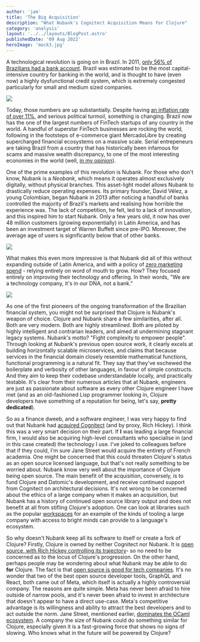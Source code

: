 ```yaml
---
author: 'jam'
title: 'The Big Acquisition'
description: "What Nubank's Cognitect Acquisition Means for Clojure"
category: 'analysis'
layout: '../../layouts/BlogPost.astro'
publishedDate: '09 Aug 2022'
heroImage: 'mock3.jpg'
---
```



A technological revolution is going on in Brazil. In 2011, [only 56% of
Brazilians had a bank
account](https://www.statista.com/statistics/898974/population-bank-account-type-brazil/).
Brazil was estimated to be the most capital-intensive country for
banking in the world, and is thought to have (even now) a highly
dysfunctional credit system, which is extremely congested particularly
for small and medium sized companies.


<Image src={nu} />

Today, those numbers are up substantially. Despite having [an inflation
rate of over 11%](https://tradingeconomics.com/brazil/inflation-cpi),
and serious political turmoil, something is changing. Brazil now has the
one of the largest numbers of FinTech startups of any country in the
world. A handful of superstar FinTech businesses are rocking the world,
following in the footsteps of e-commerce giant MercadoLibre by creating
supercharged financial ecosystems on a massive scale. Serial
entrepeneurs are taking Brazil from a country that has historically been
infamous for scams and massive wealth discrepancy, to one of the most
interesting economies in the world (well, [in my
opinion](https://www.youtube.com/watch?v=J_r-FJyGDXM)).

One of the prime examples of this revolution is Nubank. For those who
don't know, Nubank is a _Neobank_, which means it operates almost
exclusively digitally, without physical branches. This asset-light model
allows Nubank to drastically reduce operating expenses. Its primary
founder, David Vélez, a young Colombian, began Nubank in 2013 after
noticing a handful of banks controlled the majority of Brazil's markets
and realising how horrible the experience was. The lack of competition,
he felt, led to a lack of innovation, and this inspired him to start
Nubank. Only a few years old, it now has over 48 million customers
(growing exponentially) in Latin America, and has been an investment
target of Warren Buffett since pre-IPO. Moreover, the average age of
users is significantly below that of other banks.


<Image src={nu1} />

What makes this even more impressive is that Nubank did all of this
without expanding outside of Latin America, and with a policy of [zero
marketing
spend](https://thelowdown.momentum.asia/how-to-win-22-mil-customers-with-no-marketing-spend/) -
relying entirely on word of mouth to grow. How? They focused entirely on
improving their technology and offering. In their words, \"We are a
technology company, it's in our DNA, not a bank.\"


<Image src={nua} />

As one of the first pioneers of the ongoing transformation of the
Brazilian financial system, you might not be surprised that Clojure is
Nubank's weapon of choice. Clojure and Nubank share a few similarities,
after all. Both are very modern. Both are highly streamlined. Both are
piloted by highly intelligent and contrarian leaders, and aimed at
undermining stagnant legacy systems. Nubank's motto? \"Fight complexity
to empower people\". Through looking at Nubank's previous open source
work, it clearly excels at building horizontally scalable microservices,
and claims that because services in the financial domain closely
resemble mathematical functions, functional programming is a natural
fit. They say that they've eschewed the boilerplate and verbosity of
other languages, in favour of simple constructs. And they aim to keep
their codebase understandable locally, and practically testable. It's
clear from their numerous articles that at Nubank, engineers are just as
passionate about software as every other Clojure engineer I have met
(and as an old-fashioned Lisp programmer looking in, Clojure developers
have something of a reputation for being, let's say, **pretty
dedicated**).

So as a finance dweeb, and a software engineer, I was very happy to find
out that Nubank had [acquired
Cognitect](https://building.nubank.com.br/welcoming-cognitect-nubank/)
(and by proxy, Rich Hickey). I think this was a very smart decision on
their part. If **I** was leading a large financial firm, I would also be
acquiring high-level consultants who specialise in (and in this case
created) the technology I use. I've joked to colleagues before that if
they could, I'm sure Jane Street would acquire the entirety of French
academia. One might be concerned that this could threaten Clojure's
status as an open source licensed language, but that's not really
something to be worried about. Nubank know very well about the
importance of Clojure being open source. The main benefit of the
acquisition, conversely, is to fund Clojure and Datomic's development,
and receive continued support from Cognitect on architectural decisions.
It's not wrong to be concerned about the ethics of a large company when
it makes an acquisition, but Nubank has a history of continued open
source library output and does not benefit at all from stifling
Clojure's adoption. One can look at libraries such as the popular
[workspaces](https://github.com/nubank/workspaces) for an example of the
kinds of tooling a large company with access to bright minds can provide
to a language's ecosystem.

So why doesn't Nubank keep all its software to itself or create a fork
of Clojure? Firstly, Clojure is owned by neither Cognitect nor Nubank.
It is [open source, with Rich Hickey controlling its
trajectory](https://building.nubank.com.br/welcoming-cognitect-nubank/)-
so no need to be concerned as to the locus of Clojure's progression. On
the other hand, perhaps people may be wondering about what Nubank may be
able to do **for** Clojure. The fact is that [open source is good for
tech companies](https://www.youtube.com/watch?v=WrQYZdzA4hg). It's no
wonder that two of the best open source developer tools, GraphQL and
React, both came out of Meta, which itself is actually a highly
controversial company. The reasons are quite simple. Meta has never been
afraid to hire outside of narrow pools, and it's never been afraid to
invest in architecture that doesn't appear to have a direct use-case.
Meta's competitive advantage is its willingness and ability to attract
the best developers and to act outside the norm. Jane Street, mentioned
earlier, [dominates the OCaml ecosystem](https://github.com/janestreet).
A company the size of Nubank could do something similar for Clojure,
especially given it is a fast-growing force that shows no signs of
slowing. Who knows what in the future will be powered by Clojure?
